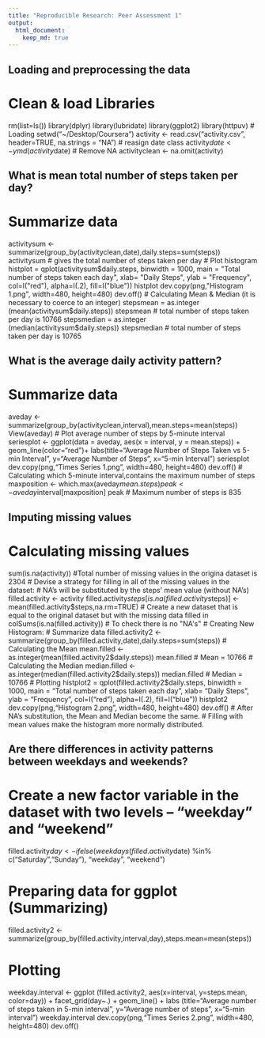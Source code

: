 ```yaml
---
title: "Reproducible Research: Peer Assessment 1"
output: 
  html_document:
    keep_md: true
---
```



## Loading and preprocessing the data
# Clean & load Libraries
rm(list=ls())
library(dplyr)
library(lubridate)
library(ggplot2)
library(httpuv)
# Loading
setwd("~/Desktop/Coursera")
activity <- read.csv("activity.csv", header=TRUE, na.strings = "NA")
# reasign date class
activity$date <- ymd(activity$date)
# Remove NA
activityclean <- na.omit(activity)


## What is mean total number of steps taken per day?
# Summarize data
activitysum <- summarize(group_by(activityclean,date),daily.steps=sum(steps))
activitysum # gives the total number of steps taken per day
# Plot histogram
histplot = qplot(activitysum$daily.steps, binwidth = 1000, main = "Total number of steps taken each day", xlab= "Daily Steps", ylab = "Frequency", col=I("red"), alpha=I(.2), fill=I("blue"))
histplot
dev.copy(png,"Histogram 1.png", width=480, height=480)
dev.off()
# Calculating Mean & Median (it is necessary to coerce to an integer)
stepsmean = as.integer (mean(activitysum$daily.steps)) 
stepsmean 
# total number of steps taken per day is 10766
stepsmedian = as.integer (median(activitysum$daily.steps))
stepsmedian 
# total number of steps taken per day is 10765


## What is the average daily activity pattern?
# Summarize data
aveday <-summarize(group_by(activityclean,interval),mean.steps=mean(steps))
View(aveday)
# Plot average number of steps by 5-minute interval
seriesplot <- ggplot(data = aveday, aes(x = interval, y = mean.steps)) + geom_line(color="red")+ labs(title="Average Number of Steps Taken vs 5-min Interval", y="Average Number of Steps", x="5-min Interval")
seriesplot
dev.copy(png,"Times Series 1.png", width=480, height=480)
dev.off()
# Calculating which 5-minute interval,contains the maximum number of steps
maxposition <- which.max(aveday$mean.steps)
peak <- aveday$interval[maxposition]
peak 
# Maximum number of steps is 835


## Imputing missing values
# Calculating missing values
sum(is.na(activity)) 
#Total number of missing values in the origina dataset is 2304
# Devise a strategy for filling in all of the missing values in the dataset:
# NA's will be substituted by the steps' mean value (without NA's)
filled.activity <- activity
filled.activity$steps[is.na(filled.activity$steps)] <- mean(filled.activity$steps,na.rm=TRUE)
# Create a new dataset that is equal to the original dataset but with the missing data filled in
colSums(is.na(filled.activity)) # To check there is no "NA's"
# Creating New Histogram:
# Summarize data
filled.activity2 <- summarize(group_by(filled.activity,date),daily.steps=sum(steps))
# Calculating the Mean
mean.filled   <- as.integer(mean(filled.activity2$daily.steps))
mean.filled # Mean = 10766
# Calculating the Median
median.filled   <- as.integer(median(filled.activity2$daily.steps))
median.filled # Median = 10766
# Plotting
histplot2 = qplot(filled.activity2$daily.steps, binwidth = 1000, main = "Total number of steps taken each day", xlab= "Daily Steps", ylab = "Frequency", col=I("red"), alpha=I(.2), fill=I("blue"))
histplot2
dev.copy(png,"Histogram 2.png", width=480, height=480)
dev.off()
# After NA's substitution, the Mean and Median become the same. 
# Filling with mean values make the histogram more normally distributed.


## Are there differences in activity patterns between weekdays and weekends?
# Create a new factor variable in the dataset with two levels – “weekday” and “weekend”
filled.activity$day <- ifelse(weekdays(filled.activity$date) %in% c("Saturday","Sunday"), "weekday", "weekend")

# Preparing data for ggplot (Summarizing)
filled.activity2 <- summarize(group_by(filled.activity,interval,day),steps.mean=mean(steps))

# Plotting
weekday.interval <- ggplot (filled.activity2, aes(x=interval, y=steps.mean, color=day)) + facet_grid(day~.) + geom_line() + labs (title="Average number of steps taken in 5-min interval", y="Average number of steps", x="5-min interval")
weekday.interval
dev.copy(png,"Times Series 2.png", width=480, height=480)
dev.off()
